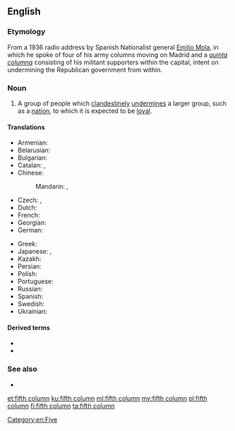 ==English==
{{wikipedia}}

===Etymology===
From a 1936 radio address by Spanish Nationalist general [[w:Emilio Mola|Emilio Mola]], in which he spoke of four of his army columns moving on Madrid and a ''[[quinta columna]]'' consisting of his militant supporters within the capital, intent on undermining the Republican government from within.

===Noun===
{{en-noun}}

# {{lb|en|dated}} A group of people which [[clandestine]]ly [[undermine]]s a larger group, such as a [[nation]], to which it is expected to be [[loyal]].

====Translations====
{{trans-top|a group of people which clandestinely undermines a larger group, such as a nation, to which it is expected to be loyal}}
* Armenian: {{t|hy|հինգերորդ շարասյուն|sc=Armn}}
* Belarusian: {{t|be|пятая калона|f|tr=pjátaja kalóna|sc=Cyrl}}
* Bulgarian: {{t|bg|пета колона|f|tr=péta kolóna|sc=Cyrl}}
* Catalan: {{t|ca|cinquena columna|f}}, {{t|ca|quinta columna|f}}
* Chinese:
*: Mandarin: {{t+|cmn|第五縱隊|sc=Hani}}, {{t+|cmn|第五纵队|tr=dì wǔ zòngduì|sc=Hani}}
* Czech: {{t|cs|pátá kolona|f}}, {{t|cs|vnitřní nepřítel|m}}
* Dutch: {{t|nl|vijfde colonne|m|f}}
* French: {{t+|fr|cinquième colonne|f}}
* Georgian: {{t|ka|მეხუთე კოლონა}}
* German: {{t|de|Fünfte Kolonne|f}}
{{trans-mid}}
* Greek: {{t|el|πέμπτη φάλαγγα|sc=Grek}}
* Japanese: {{t|ja|第五列|tr=だいごれつ, daigoretsu|sc=Jpan}}, {{t|ja|第5列|tr=だいごれつ, daigoretsu|alt=第５列|sc=Jpan}}
* Kazakh: {{t|kk|бесінші лек|sc=Cyrl}}
* Persian: {{t|fa|ستون پنجم|tr=sotun panjom|sc=fa-Arab}}
* Polish: {{t+|pl|piąta kolumna|f}}
* Portuguese: {{t|pt|quinta coluna|f}}
* Russian: {{t+|ru|пя́тая коло́нна|f}}
* Spanish: {{t+|es|quinta columna|f}}
* Swedish: {{t+|sv|femtekolonn|c}}
* Ukrainian: {{t|uk|п'ята колона|f|tr=p'játa kolóna|sc=Cyrl}}
{{trans-bottom}}

====Derived terms====
* {{l|en|fifth columnism}}
* {{l|en|fifth columnist}}

===See also===
* {{l|en|agent provocateur}}

[[Category:en:Five]]

[[et:fifth column]]
[[ku:fifth column]]
[[ml:fifth column]]
[[my:fifth column]]
[[pl:fifth column]]
[[fi:fifth column]]
[[ta:fifth column]]